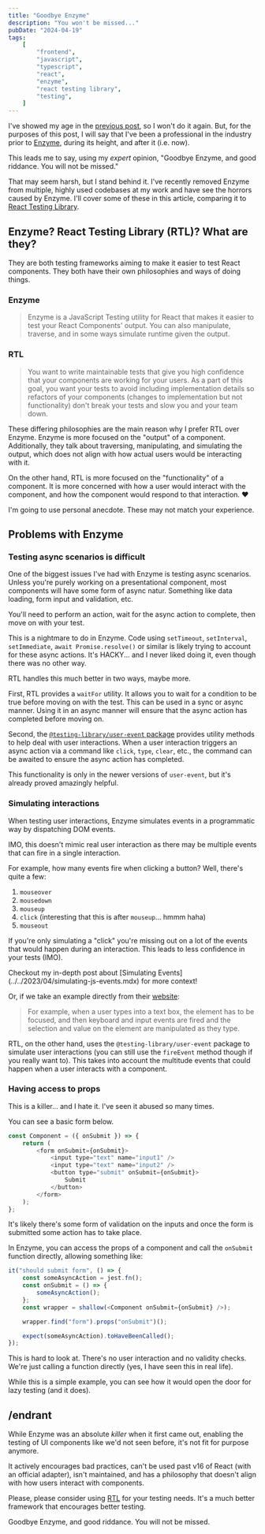 ```yaml
---
title: "Goodbye Enzyme"
description: "You won't be missed..."
pubDate: "2024-04-19"
tags:
    [
        "frontend",
        "javascript",
        "typescript",
        "react",
        "enzyme",
        "react testing library",
        "testing",
    ]
---
```


<style>
    {`.twitter-tweet {
    margin-left: auto;
    margin-right: auto;
`}
</style>


I've showed my age in the [previous post](./snapshot-testing-sucks.md), so I won't do it again. But, for the
purposes of this post, I will say that I've been a professional in the industry prior to [Enzyme](https://enzymejs.github.io/enzyme/),
during its height, and after it (i.e. now).

This leads me to say, using my _expert_ opinion, "Goodbye Enzyme, and good riddance. You will not be missed."

That may seem harsh, but I stand behind it. I've recently removed Enzyme from multiple, highly used codebases at my work
and have see the horrors caused by Enzyme. I'll cover some of these in this article, comparing it to [React Testing Library][rtl].

## Enzyme? React Testing Library (RTL)? What are they?

They are both testing frameworks aiming to make it easier to test React components. They both have their own philosophies
and ways of doing things.

### Enzyme

> Enzyme is a JavaScript Testing utility for React that makes it easier to test your React Components' output.
> You can also manipulate, traverse, and in some ways simulate runtime given the output.

### RTL

> You want to write maintainable tests that give you high confidence that your components are working for your users.
> As a part of this goal, you want your tests to avoid including implementation details so refactors of your components
> (changes to implementation but not functionality) don't break your tests and slow you and your team down.

<Tweet id="https://twitter.com/kentcdodds/status/977018512689455106" />

These differing philosophies are the main reason why I prefer RTL over Enzyme. Enzyme is more focused on the "output" of
a component. Additionally, they talk about traversing, manipulating, and simulating the output, which does not align
with how actual users would be interacting with it.

On the other hand, RTL is more focused on the "functionality" of a component. It is more concerned with how a user would
interact with the component, and how the component would respond to that interaction. ❤️

<Banner type="info">
    I'm going to use personal anecdote. These may not match your experience.
</Banner>

## Problems with Enzyme

### Testing async scenarios is difficult

One of the biggest issues I've had with Enzyme is testing async scenarios. Unless you're purely working on a presentational component, most components will have some form of async natur. Something like data loading, form input and validation, etc.

You'll need to perform an action, wait for the async action to complete, then move on with your test.

This is a nightmare to do in Enzyme. Code using `setTimeout`, `setInterval`, `setImmediate`, `await Promise.resolve()` or similar is likely trying to account for these async actions. It's HACKY... and I never liked doing it, even though there was no other way.

RTL handles this much better in two ways, maybe more.

First, RTL provides a `waitFor` utility. It allows you to wait for a condition to be true before moving on with the test. This can be used in a sync or async manner. Using it in an async manner will ensure that the async action has completed before moving on.

Second, the [`@testing-library/user-event` package](https://testing-library.com/docs/user-event/intro/) provides utility methods to help deal with user interactions. When a user interaction triggers an async action via a command like `click`, `type`, `clear`, etc., the command can be awaited to ensure the async action has completed.

This functionality is only in the newer versions of `user-event`, but it's already proved amazingly helpful.

### Simulating interactions

When testing user interactions, Enzyme simulates events in a programmatic way by dispatching DOM events.

IMO, this doesn't mimic real user interaction as there may be multiple events that can fire in a single interaction.

For example, how many events fire when clicking a button? Well, there's quite a few:

1. `mouseover`
2. `mousedown`
3. `mouseup`
4. `click` (interesting that this is after `mouseup`... hmmm haha)
5. `mouseout`

If you're only simulating a "click" you're missing out on a lot of the events that would happen during an interaction. This leads
to less confidence in your tests (IMO).

<Banner type="info">
    Checkout my in-depth post about [Simulating
    Events](../../2023/04/simulating-js-events.mdx) for more context!
</Banner>

Or, if we take an example directly from their [website](https://testing-library.com/docs/user-event/intro/):

> For example, when a user types into a text box, the element has to be focused, and then keyboard and input events are fired and the selection and value on the element are manipulated as they type.

RTL, on the other hand, uses the `@testing-library/user-event` package to simulate user interactions (you can still use the
`fireEvent` method though if you really want to). This takes into account the multitude events that could happen when a user
interacts with a component.

### Having access to props

This is a killer... and I hate it. I've seen it abused so many times.

You can see a basic form below.

```js
const Component = ({ onSubmit }) => {
    return (
        <form onSubmit={onSubmit}>
            <input type="text" name="input1" />
            <input type="text" name="input2" />
            <button type="submit" onSubmit={onSubmit}>
                Submit
            </button>
        </form>
    );
};
```

It's likely there's some form of validation on the inputs and once the form is submitted some action has to take place.

In Enzyme, you can access the props of a component and call the `onSubmit` function directly, allowing something like:

```js
it("should submit form", () => {
    const someAsyncAction = jest.fn();
    const onSubmit = () => {
        someAsyncAction();
    };
    const wrapper = shallow(<Component onSubmit={onSubmit} />);

    wrapper.find("form").props("onSubmit")();

    expect(someAsyncAction).toHaveBeenCalled();
});
```

This is hard to look at. There's no user interaction and no validity checks. We're just calling a function directly (yes,
I have seen this in real life).

While this is a simple example, you can see how it would open the door for lazy testing (and it does).

## /endrant

While Enzyme was an absolute _killer_ when it first came out, enabling the testing of UI components like we'd not seen before, it's
not fit for purpose anymore.

It actively encourages bad practices, can't be used past v16 of React (with an official adapter),
isn't maintained, and has a philosophy that doesn't align with how users interact with components.

Please, please consider using [RTL][rtl] for your testing needs. It's a much better framework that encourages better testing.

Goodbye Enzyme, and good riddance. You will not be missed.

<script async src="https://platform.twitter.com/widgets.js"></script>

[rtl]: (https://testing-library.com/docs/react-testing-library/intro/).
